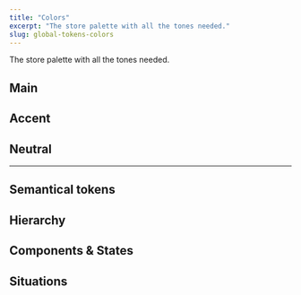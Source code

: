 ```yaml
---
title: "Colors"
excerpt: "The store palette with all the tones needed."
slug: global-tokens-colors
---
```


The store palette with all the tones needed.

## Main

<TokenColors>
  <TokenColor token="--fs-color-main-0" value="#f1f2f3" />
  <TokenColor token="--fs-color-main-1" value="#dbdbdb" />
  <TokenColor token="--fs-color-main-2" value="#00419e" />
  <TokenColor token="--fs-color-main-3" value="#002c71" />
  <TokenColor token="--fs-color-main-4" value="#002155" />
</TokenColors>

## Accent

<TokenColors>
  <TokenColor token="--fs-color-accent-0" value="#efeaf5" />
  <TokenColor token="--fs-color-accent-1" value="#d3c9de" />
  <TokenColor token="--fs-color-accent-2" value="#9d8abf" />
  <TokenColor token="--fs-color-accent-3" value="#74678c" />
  <TokenColor token="--fs-color-accent-4" value="#423759" />
</TokenColors>

## Neutral

<TokenColors>
  <TokenColor token="--fs-color-neutral-0" value="#ffffff" />
  <TokenColor token="--fs-color-neutral-1" value="#f1f2f3" />
  <TokenColor token="--fs-color-neutral-2" value="#e3e6e8" />
  <TokenColor token="--fs-color-neutral-3" value="#c7ccd1" />
  <TokenColor token="--fs-color-neutral-4" value="#9099a2" />
  <TokenColor token="--fs-color-neutral-5" value="#74808b" />
  <TokenColor token="--fs-color-neutral-6" value="#5d666f" />
  <TokenColor token="--fs-color-neutral-7" value="#171a1c" />
</TokenColors>

---

## Semantical tokens

## Hierarchy

<TokenTable title="Global Token" description="Value">
  <TokenRow
    token="--fs-color-primary-text"
    value="var(--fs-color-text-inverse)"
    isColor
  />
  <TokenRow
    token="--fs-color-primary-bkg"
    value="var(--fs-color-main-2)"
    isColor
  />
  <TokenRow
    token="--fs-color-primary-bkg-hover"
    value="var(--fs-color-main-3)"
    isColor
  />
  <TokenRow
    token="--fs-color-primary-bkg-active"
    value="var(--fs-color-main-4)"
    isColor
  />
  <TokenRow
    token="--fs-color-primary-bkg-light"
    value="var(--fs-color-main-0)"
    isColor
  />
  <TokenRow
    token="--fs-color-primary-bkg-light-active"
    value="var(--fs-color-main-1)"
    isColor
  />
  <TokenDivider />
  <TokenRow
    token="--fs-color-secondary-text"
    value="var(--fs-color-primary-bkg)"
    isColor
  />
  <TokenRow token="--fs-color-secondary-bkg" value="transparent" isColor />
  <TokenRow
    token="--fs-color-secondary-bkg-hover"
    value="var(--fs-color-primary-bkg)"
    isColor
  />
  <TokenRow
    token="--fs-color-secondary-bkg-active"
    value="var(--fs-color-main-3)"
    isColor
  />
  <TokenRow
    token="--fs-color-secondary-bkg-light"
    value="var(--fs-color-main-0)"
    isColor
  />
  <TokenRow
    token="--fs-color-secondary-bkg-light-active"
    value="var(--fs-color-secondary-bkg-light)"
    isColor
  />
  <TokenDivider />
  <TokenRow
    token="--fs-color-tertiary-text"
    value="var(--fs-color-link)"
    isColor
  />
  <TokenRow token="--fs-color-tertiary-bkg" value="transparent" isColor />
  <TokenRow
    token="--fs-color-tertiary-bkg-hover"
    value="var(--fs-color-main-0)"
    isColor
  />
  <TokenRow
    token="--fs-color-tertiary-bkg-active"
    value="var(--fs-color-main-1)"
    isColor
  />
  <TokenRow
    token="--fs-color-tertiary-bkg-light"
    value="var(--fs-color-neutral-0)"
    isColor
  />
  <TokenRow
    token="--fs-color-tertiary-bkg-light-active"
    value="var(--fs-color-tertiary-bkg-light)"
    isColor
  />
</TokenTable>

## Components & States

<TokenTable title="Global Token" description="Value">
  <TokenRow
    token="--fs-color-body-bkg"
    value="var(--fs-color-neutral-0)"
    isColor
  />
  <TokenRow token="--fs-body-bkg" value="--fs-color-body-bkg" isColor />
  <TokenDivider />
  <TokenRow
    token="--fs-color-action-text"
    value="var(--fs-color-text-inverse)"
    isColor
  />
  <TokenRow
    token="--fs-color-action-bkg"
    value="var(--fs-color-accent-4)"
    isColor
  />
  <TokenRow
    token="--fs-color-action-bkg-hover"
    value="var(--fs-color-accent-3)"
    isColor
  />
  <TokenRow
    token="--fs-color-action-bkg-active"
    value="var(--fs-color-accent-2)"
    isColor
  />
  <TokenRow
    token="--fs-color-action-bkg-light"
    value="var(--fs-color-neutral-0)"
    isColor
  />
  <TokenRow
    token="--fs-color-action-bkg-light-active"
    value="var(--fs-color-tertiary-bkg-light)"
    isColor
  />
  <TokenDivider />
  <TokenRow token="--fs-color-link" value="var(--fs-color-main-2)" isColor />
  <TokenRow
    token="--fs-color-link-hover"
    value="var(--fs-color-main-2)"
    isColor
  />
  <TokenRow
    token="--fs-color-link-active"
    value="var(--fs-color-main-4)"
    isColor
  />
  <TokenRow token="--fs-color-link-visited" value="#6058ba" isColor />
  <TokenRow
    token="--fs-color-link-inverse"
    value="var(--fs-color-neutral-0)"
    isColor
  />
  <TokenDivider />
  <TokenRow token="--fs-color-text" value="var(--fs-color-neutral-7)" isColor />
  <TokenRow
    token="--fs-color-text-light"
    value="var(--fs-color-neutral-6)"
    isColor
  />
  <TokenRow
    token="--fs-color-text-inverse"
    value="var(--fs-color-neutral-0)"
    isColor
  />
  <TokenRow
    token="--fs-color-text-display"
    value="var(--fs-color-neutral-7)"
    isColor
  />
  <TokenDivider />
  <TokenRow token="--fs-color-focus-ring" value="#8db6fa" isColor />
  <TokenRow token="--fs-color-focus-ring-outline" value="#8db6fa80" isColor />
  <TokenRow token="--fs-color-focus-ring-danger" value="#e1adad" isColor />
</TokenTable>

## Situations

<TokenTable title="Global Token" description="Value">
  <TokenRow token="--fs-color-success-text" value="#1e493b" isColor />
  <TokenRow token="--fs-color-success-bkg" value="#b3ebd5" isColor />
  <TokenRow
    token="--fs-color-success-border"
    value="var(--fs-color-success-text)"
    isColor
  />
  <TokenDivider />
  <TokenRow
    token="--fs-color-warning-text"
    value="var(--fs-color-text)"
    isColor
  />
  <TokenRow token="--fs-color-warning-bkg" value="#fdec8d" isColor />
  <TokenRow
    token="--fs-color-warning-border"
    value="var(--fs-color-warning-text)"
    isColor
  />
  <TokenDivider />
  <TokenRow token="--fs-color-danger-text" value="#cb4242" isColor />
  <TokenRow
    token="--fs-color-danger-bkg"
    value="var(--fs-color-focus-ring-danger)"
    isColor
  />
  <TokenRow
    token="--fs-color-danger-border"
    value="var(--fs-color-danger-text)"
    isColor
  />
  <TokenDivider />
  <TokenRow token="--fs-color-info-text" value="var(--fs-color-text)" isColor />
  <TokenRow
    token="--fs-color-info-bkg"
    value="var(--fs-color-main-1)"
    isColor
  />
  <TokenDivider />
  <TokenRow
    token="--fs-color-highlighted-text"
    value="var(--fs-color-text-display)"
    isColor
  />
  <TokenRow
    token="--fs-color-highlighted-bkg"
    value="var(--fs-color-accent-0)"
    isColor
  />
  <TokenDivider />
  <TokenRow
    token="--fs-color-neutral-text"
    value="var(--fs-color-text)"
    isColor
  />
  <TokenRow
    token="--fs-color-neutral-bkg"
    value="var(--fs-color-neutral-1)"
    isColor
  />
  <TokenDivider />
  <TokenRow
    token="--fs-color-disabled-text"
    value="var(--fs-color-neutral-6)"
    isColor
  />
  <TokenRow
    token="--fs-color-disabled-bkg"
    value="var(--fs-color-neutral-2)"
    isColor
  />
</TokenTable>
